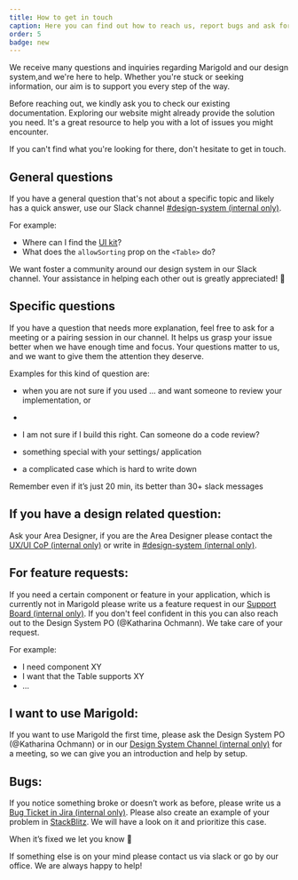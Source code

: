 ```yaml
---
title: How to get in touch
caption: Here you can find out how to reach us, report bugs and ask for support!
order: 5
badge: new
---
```


We receive many questions and inquiries regarding Marigold and our design system,and we're here to help. Whether you're stuck or seeking information, our aim is to support you every step of the way.

Before reaching out, we kindly ask you to check our existing documentation. Exploring our website might already provide the solution you need. It's a great resource to help you with a lot of issues you might encounter.

If you can't find what you're looking for there, don't hesitate to get in touch.

## General questions

If you have a general question that's not about a specific topic and likely has a quick answer, use our Slack channel [#design-system (internal only)](https://reservix.slack.com/archives/C02727BNZ3J).

For example:

- Where can I find the [UI kit](https://www.figma.com/design/NbTUW9zk15nN8idlfsEttS/%F0%9F%8C%BC-Marigold-CORE?node-id=1618%3A14089&t=XeVjosBqiOPFslb9-1)?
- What does the `allowSorting` prop on the `<Table>` do?

We want foster a community around our design system in our Slack channel. Your assistance in helping each other out is greatly appreciated! 🙂

## Specific questions

If you have a question that needs more explanation, feel free to ask for a meeting or a pairing session in our channel. It helps us grasp your issue better when we have enough time and focus. Your questions matter to us, and we want to give them the attention they deserve.

Examples for this kind of question are:

- when you are not sure if you used ... and want someone to review your implementation, or
-

- I am not sure if I build this right. Can someone do a code review?

- something special with your settings/ application
- a complicated case which is hard to write down

<Message messageTitle="Notice" variant="info">
  Remember even if it’s just 20 min, its better than 30+ slack messages
</Message>

## If you have a design related question:

Ask your Area Designer, if you are the Area Designer please contact the [UX/UI CoP (internal only)](https://reservix.slack.com/archives/CC1KW68KZ) or write in [#design-system (internal only)](https://reservix.slack.com/archives/C02727BNZ3J).

## For feature requests:

If you need a certain component or feature in your application, which is currently not in Marigold please write us a feature request in our [Support Board (internal only)](https://reservix.atlassian.net/servicedesk/customer/portal/77). If you don't feel confident in this you can also reach out to the Design System PO (@Katharina Ochmann). We take care of your request.

For example:

- I need component XY
- I want that the Table supports XY
- ...

## I want to use Marigold:

If you want to use Marigold the first time, please ask the Design System PO (@Katharina Ochmann) or in our [Design System Channel (internal only)](https://reservix.slack.com/archives/C02727BNZ3J) for a meeting, so we can give you an introduction and help by setup.

## Bugs:

If you notice something broke or doesn’t work as before, please write us a [Bug Ticket in Jira (internal only)](https://reservix.atlassian.net/servicedesk/customer/portal/77). Please also create an example of your problem in [StackBlitz](https://stackblitz.com/github/marigold-ui/starter). We will have a look on it and prioritize this case.

When it’s fixed we let you know 🙂

<Message messageTitle="One thing left!" variant="info">
  If something else is on your mind please contact us via slack or go by our
  office. We are always happy to help!
</Message>
